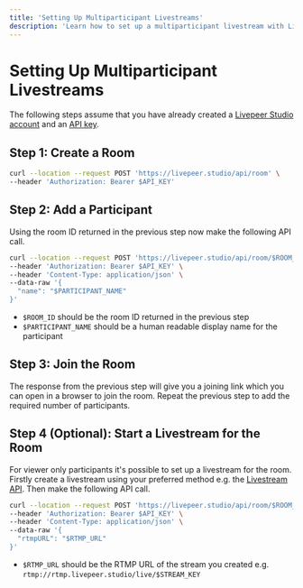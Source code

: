 ```yaml
---
title: 'Setting Up Multiparticipant Livestreams'
description: 'Learn how to set up a multiparticipant livestream with Livepeer API'
---
```


# Setting Up Multiparticipant Livestreams

The following steps assume that you have already created a [Livepeer Studio account](https://livepeer.studio/) and an [API key](https://docs.livepeer.org/guides/developing/quickstart).

## Step 1: Create a Room

```bash filename="Call the create room API"
curl --location --request POST 'https://livepeer.studio/api/room' \
--header 'Authorization: Bearer $API_KEY'
```

## Step 2: Add a Participant

Using the room ID returned in the previous step now make the following API call.

```bash filename="Call the add participant API"
curl --location --request POST 'https://livepeer.studio/api/room/$ROOM_ID/user' \
--header 'Authorization: Bearer $API_KEY' \
--header 'Content-Type: application/json' \
--data-raw '{
  "name": "$PARTICIPANT_NAME"
}'
```

- `$ROOM_ID` should be the room ID returned in the previous step
- `$PARTICIPANT_NAME` should be a human readable display name for the participant

## Step 3: Join the Room

The response from the previous step will give you a joining link which you can open in a browser to join the room. Repeat the previous step to add the required number of participants.

## Step 4 (Optional): Start a Livestream for the Room

For viewer only participants it's possible to set up a livestream for the room. Firstly create a livestream using your preferred method e.g. the [Livestream API](/reference/api/create-stream). Then make the following API call.

```bash filename="Call the start egress API"
curl --location --request POST 'https://livepeer.studio/api/room/$ROOM_ID/egress' \
--header 'Authorization: Bearer $API_KEY' \
--header 'Content-Type: application/json' \
--data-raw '{
  "rtmpURL": "$RTMP_URL"
}'
```

- `$RTMP_URL` should be the RTMP URL of the stream you created e.g. `rtmp://rtmp.livepeer.studio/live/$STREAM_KEY`
